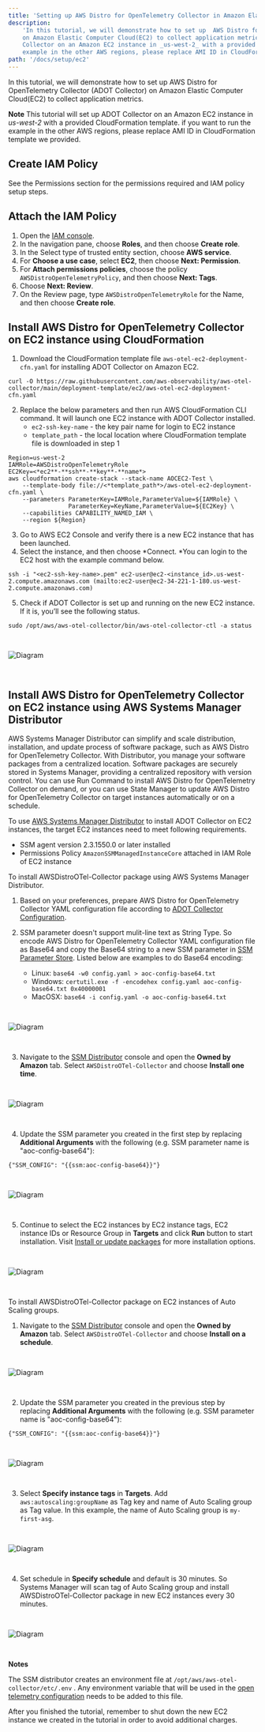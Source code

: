 ```yaml
---
title: 'Setting up AWS Distro for OpenTelemetry Collector in Amazon Elastic Computer Cloud'
description:
    'In this tutorial, we will demonstrate how to set up  AWS Distro for OpenTelemetry Collector (ADOT Collector)
    on Amazon Elastic Computer Cloud(EC2) to collect application metrics. Note: This tutorial will set up ADOT
    Collector on an Amazon EC2 instance in _us-west-2_ with a provided CloudFormation template. if you want to run the
    example in the other AWS regions, please replace AMI ID in CloudFormation template we provided. '
path: '/docs/setup/ec2'
---
```



In this tutorial, we will demonstrate how to set up  AWS Distro for OpenTelemetry Collector (ADOT Collector) on
Amazon Elastic Computer Cloud(EC2) to collect application metrics.

**Note**
This tutorial will set up ADOT Collector on an Amazon EC2 instance in _us-west-2_ with a provided CloudFormation
template. if you want to run the example in the other AWS regions, please replace AMI ID in CloudFormation template we provided.

<SectionSeparator />

## Create IAM Policy
See the <Link to="/docs/setup/permissions">Permissions</Link> section for the permissions required and IAM policy setup steps.

<SectionSeparator />

## Attach the IAM Policy
1. Open the [IAM console](https://console.aws.amazon.com/iam/).
2. In the navigation pane, choose **Roles**, and then choose **Create role**.
3. In the Select type of trusted entity section, choose **AWS service**.
4. For **Choose a use case**, select **EC2**, then choose **Next: Permission**.
5. For **Attach permissions policies**, choose the policy `AWSDistroOpenTelemetryPolicy`, and then choose **Next: Tags**.
6. Choose **Next: Review**.
7. On the Review page, type `AWSDistroOpenTelemetryRole` for the Name, and then choose **Create role**.

<SectionSeparator />

## Install AWS Distro for OpenTelemetry Collector on EC2 instance using CloudFormation
1. Download the CloudFormation template file `aws-otel-ec2-deployment-cfn.yaml` for installing ADOT Collector on  Amazon EC2.
```
curl -O https://raw.githubusercontent.com/aws-observability/aws-otel-collector/main/deployment-template/ec2/aws-otel-ec2-deployment-cfn.yaml
```
2. Replace the below parameters and then run AWS CloudFormation CLI command. It will launch one EC2 instance with ADOT Collector installed.
    * `ec2-ssh-key-name` - the key pair name for login to EC2 instance
    * `template_path` - the local location where CloudFormation template file is downloaded in step 1
```console lineNumbers=true
Region=us-west-2
IAMRole=AWSDistroOpenTelemetryRole
EC2Key=<*ec2**-**ssh**-**key**-**name*>
aws cloudformation create-stack --stack-name AOCEC2-Test \
    --template-body file://<*template_path*>/aws-otel-ec2-deployment-cfn.yaml \
    --parameters ParameterKey=IAMRole,ParameterValue=${IAMRole} \
                 ParameterKey=KeyName,ParameterValue=${EC2Key} \
    --capabilities CAPABILITY_NAMED_IAM \
    --region ${Region}
```
3. Go to AWS EC2 Console and verify there is a new EC2 instance that has been launched.
4. Select the instance, and then choose *Connect. *You can login to the EC2 host with the example command below.
```
ssh -i "<ec2-ssh-key-name>.pem" ec2-user@ec2-<instance_id>.us-west-2.compute.amazonaws.com (mailto:ec2-user@ec2-34-221-1-180.us-west-2.compute.amazonaws.com)
```
5. Check if  ADOT Collector is set up and running on the new EC2 instance. If it is, you’ll see the following status.
```
sudo /opt/aws/aws-otel-collector/bin/aws-otel-collector-ctl -a status
```
<img src={img10} alt="Diagram" style="margin: 30px 0;" />
<div style="height: 40px" />

<SectionSeparator />

## Install AWS Distro for OpenTelemetry Collector on EC2 instance using AWS Systems Manager Distributor

AWS Systems Manager Distributor can simplify and scale distribution, installation, and update process of software package, such as AWS Distro for OpenTelemetry Collector. With Distributor, you manage your software packages from a centralized location. Software packages are securely stored in Systems Manager, providing a centralized repository with version control. You can use Run Command to install AWS Distro for OpenTelemetry Collector on demand, or you can use State Manager to update AWS Distro for OpenTelemetry Collector on target instances automatically or on a schedule.

To use [AWS Systems Manager Distributor](https://docs.aws.amazon.com/systems-manager/latest/userguide/distributor.html) to install ADOT Collector on EC2 instances, the target EC2 instances need to meet following requirements.

* SSM agent version 2.3.1550.0 or later installed
* Permissions Policy `AmazonSSMManagedInstanceCore` attached in IAM Role of EC2 instance

To install AWSDistroOTel-Collector package using AWS Systems Manager Distributor.

1. Based on your preferences, prepare AWS Distro for OpenTelemetry Collector YAML configuration file according to [ADOT Collector Configuration](https://github.com/aws-observability/aws-otel-collector/#aws-otel-collector-configuration).

2. SSM parameter doesn't support mulit-line text as String Type. So encode AWS Distro for OpenTelemetry Collector YAML configuration file as Base64 and copy the Base64 string to a new SSM parameter in [SSM Parameter Store](https://us-west-2.console.aws.amazon.com/systems-manager/parameters/). Listed below are examples to do Base64 encoding:
    * Linux: `base64 -w0 config.yaml > aoc-config-base64.txt`
    * Windows: `certutil.exe -f -encodehex config.yaml aoc-config-base64.txt 0x40000001`
    * MacOSX: `base64 -i config.yaml -o aoc-config-base64.txt` 

<img src={imgSSM1} alt="Diagram" style="margin: 30px 0;" />

3. Navigate to the [SSM Distributor](https://console.aws.amazon.com/systems-manager/distributor) console and open the **Owned by Amazon** tab. Select `AWSDistroOTel-Collector` and choose **Install one time**.
<img src={imgSSM2} alt="Diagram" style="margin: 30px 0;" />

4. Update the SSM parameter you created in the first step by replacing **Additional Arguments** with the following (e.g. SSM parameter name is "aoc-config-base64"):
```
{"SSM_CONFIG": "{{ssm:aoc-config-base64}}"}
```
<img src={imgSSM3} alt="Diagram" style="margin: 30px 0;" />

5. Continue to select the EC2 instances by EC2 instance tags, EC2 instance IDs or Resource Group in **Targets** and click **Run** button to start installation. Visit [Install or update packages](https://docs.aws.amazon.com/systems-manager/latest/userguide/distributor-working-with-packages-deploy.html) for more installation options.
<img src={imgSSM4} alt="Diagram" style="margin: 30px 0;" />

To install AWSDistroOTel-Collector package on EC2 instances of Auto Scaling groups. 

1. Navigate to the [SSM Distributor](https://console.aws.amazon.com/systems-manager/distributor) console and open the **Owned by Amazon** tab. Select `AWSDistroOTel-Collector` and choose **Install on a schedule**.
<img src={imgSSM5} alt="Diagram" style="margin: 30px 0;" />

2. Update the SSM parameter you created in the previous step by replacing **Additional Arguments** with the following (e.g. SSM parameter name is "aoc-config-base64"):
```
{"SSM_CONFIG": "{{ssm:aoc-config-base64}}"}
```
<img src={imgSSM6} alt="Diagram" style="margin: 30px 0;" />

3. Select **Specify instance tags** in **Targets**. Add `aws:autoscaling:groupName` as Tag key and name of Auto Scaling group as Tag value. In this example, the name of Auto Scaling group is `my-first-asg`.
<img src={imgSSM7} alt="Diagram" style="margin: 30px 0;" />

4. Set schedule in **Specify schedule** and default is 30 minutes. So Systems Manager will scan tag of Auto Scaling group and install AWSDistroOTel-Collector package in new EC2 instances every 30 minutes.
<img src={imgSSM8} alt="Diagram" style="margin: 30px 0;" />

**Notes**

The SSM distributor creates an environment file at ```/opt/aws/aws-otel-collector/etc/.env``` . Any environment variable that will be used in the [open telemetry configuration](https://opentelemetry.io/docs/collector/configuration/#configuration-environment-variables) needs to be added to this file.

After you finished the tutorial, remember to shut down the new EC2 instance we created in the tutorial in order to avoid additional charges.



